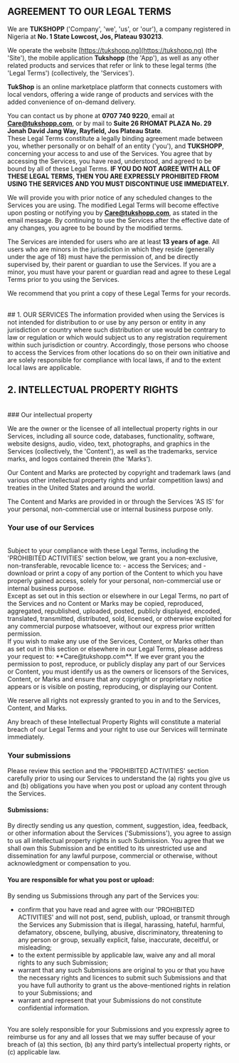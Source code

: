 
<PageLayout title="Terms and Conditions" 
caption="Last updated September 19, 2024">

## AGREEMENT TO OUR LEGAL TERMS

We are **TUKSHOPP** ('Company', 'we', 'us', or 'our'), a company registered in Nigeria at **No. 1 State Lowcost, Jos, Plateau 930213**.
<br />

We operate the website [https://tukshopp.ng](https://tukshopp.ng) (the 'Site'), the mobile application **Tukshopp** (the 'App'), as well as any other related products and services that refer or link to these legal terms (the 'Legal Terms') (collectively, the 'Services').

**TukShop** is an online marketplace platform that connects customers with local vendors, offering a wide range of products and services with the added convenience of on-demand delivery.

You can contact us by phone at **0707 740 9220**, email at **Care@tukshopp.com**, or by mail to **Suite 26 RHOMAT PLAZA
No. 29 Jonah David Jang Way,
Rayfield, Jos
Plateau State**.
<br />
These Legal Terms constitute a legally binding agreement made between you, whether personally or on behalf of an entity ('you'), and **TUKSHOPP**, concerning your access to and use of the Services. You agree that by accessing the Services, you have read, understood, and agreed to be bound by all of these Legal Terms. **IF YOU DO NOT AGREE WITH ALL OF THESE LEGAL TERMS, THEN YOU ARE EXPRESSLY PROHIBITED FROM USING THE SERVICES AND YOU MUST DISCONTINUE USE IMMEDIATELY.**

We will provide you with prior notice of any scheduled changes to the Services you are using. The modified Legal Terms will become effective upon posting or notifying you by **Care@tukshopp.com**, as stated in the email message. By continuing to use the Services after the effective date of any changes, you agree to be bound by the modified terms.

The Services are intended for users who are at least **13 years of age**. All users who are minors in the jurisdiction in which they reside (generally under the age of 18) must have the permission of, and be directly supervised by, their parent or guardian to use the Services. If you are a minor, you must have your parent or guardian read and agree to these Legal Terms prior to you using the Services.

We recommend that you print a copy of these Legal Terms for your records.

<br/>
## 1. OUR SERVICES
The information provided when using the Services is not intended for distribution to or use by any person or entity in any jurisdiction or country where such distribution or use would be contrary to law or regulation or which would subject us to any registration requirement within such jurisdiction or country. Accordingly, those persons who choose to access the Services from other locations do so on their own initiative and are solely responsible for compliance with local laws, if and to the extent local laws are applicable.

## 2. INTELLECTUAL PROPERTY RIGHTS
<br/>
### Our intellectual property

We are the owner or the licensee of all intellectual property rights in our Services, including all source code, databases, functionality, software, website designs, audio, video, text, photographs, and graphics in the Services (collectively, the 'Content'), as well as the trademarks, service marks, and logos contained therein (the 'Marks').

Our Content and Marks are protected by copyright and trademark laws (and various other intellectual property rights and unfair competition laws) and treaties in the United States and around the world.

The Content and Marks are provided in or through the Services 'AS IS' for your personal, non-commercial use or internal business purpose only.

### Your use of our Services
<br/>
Subject to your compliance with these Legal Terms, including the 'PROHIBITED ACTIVITIES' section below, we grant you a non-exclusive, non-transferable, revocable licence to:
- access the Services; and
- download or print a copy of any portion of the Content to which you have properly gained access,  
solely for your personal, non-commercial use or internal business purpose.
<br/>
Except as set out in this section or elsewhere in our Legal Terms, no part of the Services and no Content or Marks may be copied, reproduced, aggregated, republished, uploaded, posted, publicly displayed, encoded, translated, transmitted, distributed, sold, licensed, or otherwise exploited for any commercial purpose whatsoever, without our express prior written permission.
<br/>
If you wish to make any use of the Services, Content, or Marks other than as set out in this section or elsewhere in our Legal Terms, please address your request to: **Care@tukshopp.com**. If we ever grant you the permission to post, reproduce, or publicly display any part of our Services or Content, you must identify us as the owners or licensors of the Services, Content, or Marks and ensure that any copyright or proprietary notice appears or is visible on posting, reproducing, or displaying our Content.

We reserve all rights not expressly granted to you in and to the Services, Content, and Marks.

Any breach of these Intellectual Property Rights will constitute a material breach of our Legal Terms and your right to use our Services will terminate immediately.
<br/>
### Your submissions

Please review this section and the 'PROHIBITED ACTIVITIES' section carefully prior to using our Services to understand the (a) rights you give us and (b) obligations you have when you post or upload any content through the Services.
<br/>
#### Submissions:  
By directly sending us any question, comment, suggestion, idea, feedback, or other information about the Services ('Submissions'), you agree to assign to us all intellectual property rights in such Submission. You agree that we shall own this Submission and be entitled to its unrestricted use and dissemination for any lawful purpose, commercial or otherwise, without acknowledgment or compensation to you.
<br/>
#### You are responsible for what you post or upload:  
By sending us Submissions through any part of the Services you:
- confirm that you have read and agree with our 'PROHIBITED ACTIVITIES' and will not post, send, publish, upload, or transmit through the Services any Submission that is illegal, harassing, hateful, harmful, defamatory, obscene, bullying, abusive, discriminatory, threatening to any person or group, sexually explicit, false, inaccurate, deceitful, or misleading;
- to the extent permissible by applicable law, waive any and all moral rights to any such Submission;
- warrant that any such Submissions are original to you or that you have the necessary rights and licences to submit such Submissions and that you have full authority to grant us the above-mentioned rights in relation to your Submissions; and
- warrant and represent that your Submissions do not constitute confidential information.
<br/>
You are solely responsible for your Submissions and you expressly agree to reimburse us for any and all losses that we may suffer because of your breach of (a) this section, (b) any third party’s intellectual property rights, or (c) applicable law.


</PageLayout>